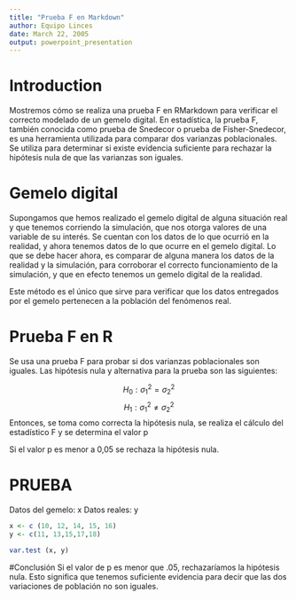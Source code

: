 ```yaml
---
title: "Prueba F en Markdown"
author: Equipo Linces
date: March 22, 2005
output: powerpoint_presentation
---
```




# Introduction
Mostremos cómo se realiza una prueba F en RMarkdown para verificar el correcto modelado de un gemelo digital.
En estadística, la prueba F, también conocida como prueba de Snedecor o prueba de Fisher-Snedecor, es una herramienta utilizada para comparar dos varianzas poblacionales. Se utiliza para determinar si existe evidencia suficiente para rechazar la hipótesis nula de que las varianzas son iguales.

# Gemelo digital
\label{sec:headings}
Supongamos que hemos realizado el gemelo digital de alguna situación real y que tenemos corriendo la simulación, que nos otorga valores de una variable de su interés. Se cuentan con los datos de lo que ocurrió en la realidad, y ahora tenemos datos de lo que ocurre en el gemelo digital. 
Lo que se debe hacer ahora, es comparar de alguna manera los datos de la realidad y la simulación, para corroborar el correcto funcionamiento de la simulación, y que en efecto tenemos un gemelo digital de la realidad.

Este método es el único que sirve para verificar que los datos entregados por el gemelo pertenecen a la población del fenómenos real.

# Prueba F en R
Se usa una prueba F para probar si dos varianzas poblacionales son iguales. Las hipótesis nula y alternativa para la prueba son las siguientes:

$$
H_{0}:  σ_{1}^2 =  σ_{2}^2
$$
$$
H_{1}:  σ_{1}^2 ≠ σ_{2}^2
$$
Entonces, se toma como correcta la hipótesis nula, se realiza el cálculo del estadístico F y se determina el valor p

Si el valor p es menor a 0,05 se rechaza la hipótesis nula.

# PRUEBA
Datos del gemelo: x
Datos reales: y

```r
x <- c (10, 12, 14, 15, 16)
y <- c(11, 13,15,17,18)

var.test (x, y)

```
#Conclusión
Si el valor de p es menor que .05, rechazaríamos la hipótesis nula. Esto significa que tenemos suficiente evidencia para decir que las dos variaciones de población no son iguales.